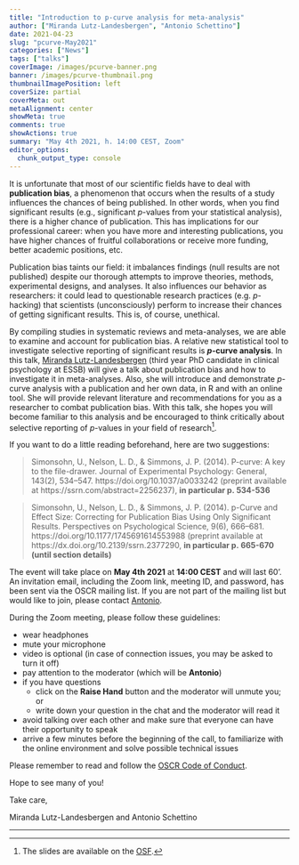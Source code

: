 ```yaml
---
title: "Introduction to p-curve analysis for meta-analysis"
author: ["Miranda Lutz-Landesbergen", "Antonio Schettino"]
date: 2021-04-23
slug: "pcurve-May2021"
categories: ["News"]
tags: ["talks"]
coverImage: /images/pcurve-banner.png
banner: /images/pcurve-thumbnail.png
thumbnailImagePosition: left
coverSize: partial
coverMeta: out
metaAlignment: center
showMeta: true
comments: true
showActions: true
summary: "May 4th 2021, h. 14:00 CEST, Zoom"
editor_options: 
  chunk_output_type: console
---
```


It is unfortunate that most of our scientific fields have to deal with **publication bias**, a phenomenon that occurs when the results of a study influences the chances of being published. In other words, when you find significant results (e.g., significant *p*-values from your statistical analysis), there is a higher chance of publication. This has implications for our professional career: when you have more and interesting publications, you have higher chances of fruitful collaborations or receive more funding, better academic positions, etc.

Publication bias taints our field: it imbalances findings (null results are not published) despite our thorough attempts to improve theories, methods, experimental designs, and analyses. It also influences our behavior as researchers: it could lead to questionable research practices (e.g. *p*-hacking) that scientists (unconsciously) perform to increase their chances of getting significant results. This is, of course, unethical.

By compiling studies in systematic reviews and meta-analyses, we are able to examine and account for publication bias. A relative new statistical tool to investigate selective reporting of significant results is ***p*-curve analysis**. In this talk, [Miranda Lutz-Landesbergen](https://www.openscience-rotterdam.com/2021/03/03/lutz-landesbergen/) (third year PhD candidate in clinical psychology at ESSB) will give a talk about publication bias and how to investigate it in meta-analyses. Also, she will introduce and demonstrate *p*-curve analysis with a publication and her own data, in R and with an online tool. She will provide relevant literature and recommendations for you as a researcher to combat publication bias. With this talk, she hopes you will become familiar to this analysis and be encouraged to think critically about selective reporting of *p*-values in your field of research[^1].

If you want to do a little reading beforehand, here are two suggestions:

> Simonsohn, U., Nelson, L. D., & Simmons, J. P. (2014). P-curve: A key to the file-drawer. Journal of Experimental Psychology: General, 143(2), 534–547. https://doi.org/10.1037/a0033242 (preprint available at https://ssrn.com/abstract=2256237), **in particular p. 534-536**

> Simonsohn, U., Nelson, L. D., & Simmons, J. P. (2014). p-Curve and Effect Size: Correcting for Publication Bias Using Only Significant Results. Perspectives on Psychological Science, 9(6), 666–681. https://doi.org/10.1177/1745691614553988 (preprint available at https://dx.doi.org/10.2139/ssrn.2377290, **in particular p. 665-670 (until section details)**

The event will take place on **May 4th 2021** at **14:00 CEST** and will last 60'. An invitation email, including the Zoom link, meeting ID, and password, has been sent via the OSCR mailing list. If you are not part of the mailing list but would like to join, please contact [Antonio](mailto:schettino@eur.nl).

During the Zoom meeting, please follow these guidelines:

* wear headphones
* mute your microphone
* video is optional (in case of connection issues, you may be asked to turn it off)
* pay attention to the moderator (which will be **Antonio**)
* if you have questions
  - click on the **Raise Hand** button and the moderator will unmute you; or
  - write down your question in the chat and the moderator will read it
* avoid talking over each other and make sure that everyone can have their opportunity to speak
* arrive a few minutes before the beginning of the call, to familiarize with the online environment and solve possible technical issues

Please remember to read and follow the [OSCR Code of Conduct](https://www.openscience-rotterdam.com/coc/).

Hope to see many of you!

Take care,

Miranda Lutz-Landesbergen and Antonio Schettino

***

[^1]: The slides are available on the [OSF](https://osf.io/gkra3/).



